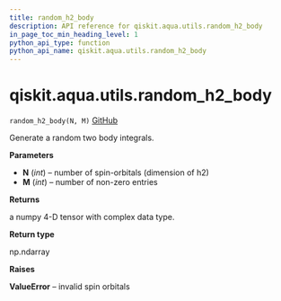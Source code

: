 ```yaml
---
title: random_h2_body
description: API reference for qiskit.aqua.utils.random_h2_body
in_page_toc_min_heading_level: 1
python_api_type: function
python_api_name: qiskit.aqua.utils.random_h2_body
---
```


# qiskit.aqua.utils.random\_h2\_body

<span id="qiskit.aqua.utils.random_h2_body" />

`random_h2_body(N, M)` [GitHub](https://github.com/qiskit-community/qiskit-aqua/tree/stable/0.9/qiskit/aqua/utils/random_matrix_generator.py "view source code")

Generate a random two body integrals.

**Parameters**

*   **N** (*int*) – number of spin-orbitals (dimension of h2)
*   **M** (*int*) – number of non-zero entries

**Returns**

a numpy 4-D tensor with complex data type.

**Return type**

np.ndarray

**Raises**

**ValueError** – invalid spin orbitals


